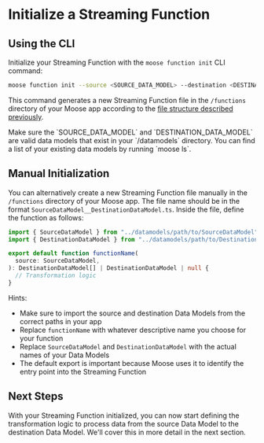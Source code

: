 
# Initialize a Streaming Function

## Using the CLI

Initialize your Streaming Function with the `moose function init` CLI command:

```bash filename="Terminal" copy
moose function init --source <SOURCE_DATA_MODEL> --destination <DESTINATION_DATA_MODEL>
```

This command generates a new Streaming Function file in the `/functions` directory of your Moose app according to the [file structure described previously](../process-data).

<Callout type="warning">
  Make sure the `SOURCE_DATA_MODEL` and `DESTINATION_DATA_MODEL` are valid data
  models that exist in your `/datamodels` directory. You can find a list of your
  existing data models by running `moose ls`.
</Callout>

## Manual Initialization

You can alternatively create a new Streaming Function file manually in the `/functions` directory of your Moose app. The file name should be in the format `SourceDataModel__DestinationDataModel.ts`.
Inside the file, define the function as follows:

```ts filename="/functions/SourceDataModel__DestinationDataModel.ts" copy
import { SourceDataModel } from "../datamodels/path/to/SourceDataModel";
import { DestinationDataModel } from "../datamodels/path/to/DestinationDataModel";

export default function functionName(
  source: SourceDataModel,
): DestinationDataModel[] | DestinationDataModel | null {
  // Transformation logic
}
```

Hints:

- Make sure to import the source and destination Data Models from the
  correct paths in your app
- Replace `functionName` with whatever descriptive
  name you choose for your function
- Replace `SourceDataModel` and `DestinationDataModel` with the actual names of your Data Models
- The default export is important because Moose uses it to identify the entry point into the
  Streaming Function

## Next Steps

With your Streaming Function initialized, you can now start defining the transformation logic to process data from the source Data Model to the destination Data Model. We'll cover this in more detail in the next section.
